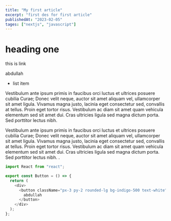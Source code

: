 ```yaml
---
title: "My first article"
excerpt: "first des for first article"
publishedAt: "2023-02-05"
tages: ["nextjs", "javascript"]
---
```


# heading one

<a>this is link</a>
<div className="text-red-500">abdullah</div>
<ul>
  <li>list item</li>
</ul>

Vestibulum ante ipsum primis in faucibus orci luctus et ultrices posuere cubilia Curae; Donec velit neque, auctor sit amet aliquam vel, ullamcorper sit amet ligula. Vivamus magna justo, lacinia eget consectetur sed, convallis at tellus. Proin eget tortor risus. Vestibulum ac diam sit amet quam vehicula elementum sed sit amet dui. Cras ultricies ligula sed magna dictum porta. Sed porttitor lectus nibh.

Vestibulum ante ipsum primis in faucibus orci luctus et ultrices posuere cubilia Curae; Donec velit neque, auctor sit amet aliquam vel, ullamcorper sit amet ligula. Vivamus magna justo, lacinia eget consectetur sed, convallis at tellus. Proin eget tortor risus. Vestibulum ac diam sit amet quam vehicula elementum sed sit amet dui. Cras ultricies ligula sed magna dictum porta. Sed porttitor lectus nibh. .

```js
import React from "react";

export const Button = () => {
  return (
    <div>
      <button className="px-3 py-2 rounded-lg bg-indigo-500 text-white">
        abdullah
      </button>
    </div>
  );
};
```
